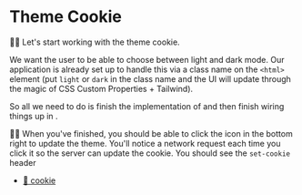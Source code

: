 # Theme Cookie

👨‍💼 Let's start working with the theme cookie.

We want the user to be able to choose between light and dark mode. Our
application is already set up to handle this via a class name on the `<html>`
element (put `light` or `dark` in the class name and the UI will update through
the magic of CSS Custom Properties + Tailwind).

So all we need to do is finish the implementation
of <InlineFile file="app/utils/theme.server.ts" /> and then finish wiring things
up in <InlineFile file="app/root.tsx" />.

👨‍💼 When you've finished, you should be able to click the icon in the bottom
right to update the theme. You'll notice a network request each time you click
it so the server can update the cookie. You should see the `set-cookie` header

- [📜 cookie](https://www.npmjs.com/package/cookie)
